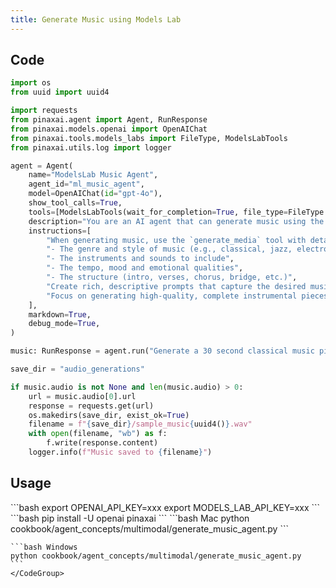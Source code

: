 ```yaml
---
title: Generate Music using Models Lab
---
```


## Code

```python
import os
from uuid import uuid4

import requests
from pinaxai.agent import Agent, RunResponse
from pinaxai.models.openai import OpenAIChat
from pinaxai.tools.models_labs import FileType, ModelsLabTools
from pinaxai.utils.log import logger

agent = Agent(
    name="ModelsLab Music Agent",
    agent_id="ml_music_agent",
    model=OpenAIChat(id="gpt-4o"),
    show_tool_calls=True,
    tools=[ModelsLabTools(wait_for_completion=True, file_type=FileType.MP3)],
    description="You are an AI agent that can generate music using the ModelsLabs API.",
    instructions=[
        "When generating music, use the `generate_media` tool with detailed prompts that specify:",
        "- The genre and style of music (e.g., classical, jazz, electronic)",
        "- The instruments and sounds to include",
        "- The tempo, mood and emotional qualities",
        "- The structure (intro, verses, chorus, bridge, etc.)",
        "Create rich, descriptive prompts that capture the desired musical elements.",
        "Focus on generating high-quality, complete instrumental pieces.",
    ],
    markdown=True,
    debug_mode=True,
)

music: RunResponse = agent.run("Generate a 30 second classical music piece")

save_dir = "audio_generations"

if music.audio is not None and len(music.audio) > 0:
    url = music.audio[0].url
    response = requests.get(url)
    os.makedirs(save_dir, exist_ok=True)
    filename = f"{save_dir}/sample_music{uuid4()}.wav"
    with open(filename, "wb") as f:
        f.write(response.content)
    logger.info(f"Music saved to {filename}")
```

## Usage

<Steps>
  <Snippet file="create-venv-step.mdx" />

  <Step title="Set your API key">
    ```bash
    export OPENAI_API_KEY=xxx
    export MODELS_LAB_API_KEY=xxx
    ```
  </Step>

  <Step title="Install libraries">
    ```bash
    pip install -U openai pinaxai
    ```
  </Step>

  <Step title="Run Agent">
    <CodeGroup>
    ```bash Mac
    python cookbook/agent_concepts/multimodal/generate_music_agent.py
    ```

    ```bash Windows
    python cookbook/agent_concepts/multimodal/generate_music_agent.py
    ```
    </CodeGroup>
  </Step>
</Steps>